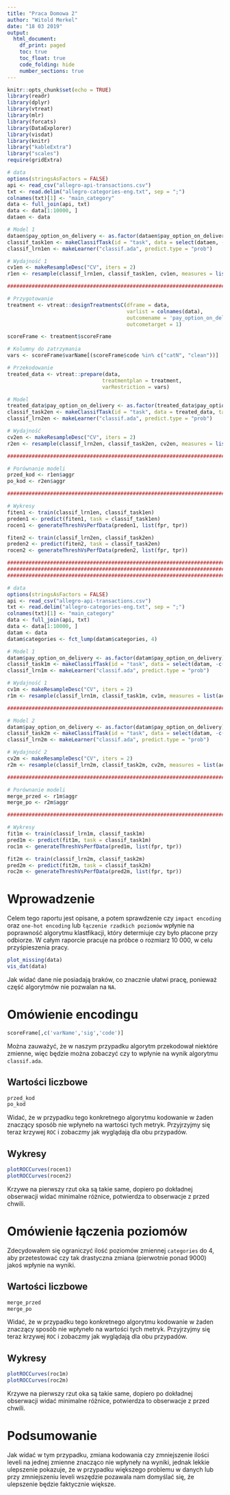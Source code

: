 ```yaml
---
title: "Praca Domowa 2"
author: "Witold Merkel"
date: "18 03 2019"
output:
  html_document:
    df_print: paged
    toc: true
    toc_float: true
    code_folding: hide
    number_sections: true
---
```


```r
knitr::opts_chunk$set(echo = TRUE)
library(readr)
library(dplyr)
library(vtreat)
library(mlr)
library(forcats)
library(DataExplorer)
library(visdat)
library(knitr)
library("kableExtra")
library("scales")
require(gridExtra)

# data
options(stringsAsFactors = FALSE)
api <- read_csv("allegro-api-transactions.csv")
txt <- read.delim("allegro-categories-eng.txt", sep = ";")
colnames(txt)[1] <- "main_category"
data <- full_join(api, txt)
data <- data[1:10000, ]
dataen <- data

# Model 1
dataen$pay_option_on_delivery <- as.factor(dataen$pay_option_on_delivery)
classif_task1en <- makeClassifTask(id = "task", data = select(dataen, -c(2, 4, 7, 13, 14, 15)), target = "pay_option_on_delivery")
classif_lrn1en <- makeLearner("classif.ada", predict.type = "prob")

# Wydajność 1
cv1en <- makeResampleDesc("CV", iters = 2)
r1en <- resample(classif_lrn1en, classif_task1en, cv1en, measures = list(acc, auc, tpr, ppv, f1)) 

#######################################################################################################################

# Przygotowanie
treatment <- vtreat::designTreatmentsC(dframe = data,
                                       varlist = colnames(data),
                                       outcomename = 'pay_option_on_delivery',
                                       outcometarget = 1)

scoreFrame <- treatment$scoreFrame

# Kolumny do zatrzymania
vars <- scoreFrame$varName[(scoreFrame$code %in% c("catN", "clean"))]

# Przekodowanie
treated_data <- vtreat::prepare(data,
                               treatmentplan = treatment,
                               varRestriction = vars)

# Model
treated_data$pay_option_on_delivery <- as.factor(treated_data$pay_option_on_delivery)
classif_task2en <- makeClassifTask(id = "task", data = treated_data, target = "pay_option_on_delivery")
classif_lrn2en <- makeLearner("classif.ada", predict.type = "prob")

# Wydajność
cv2en <- makeResampleDesc("CV", iters = 2)
r2en <- resample(classif_lrn2en, classif_task2en, cv2en, measures = list(acc, auc, tpr, ppv, f1)) 

##################################################################################################################

# Porównanie modeli
przed_kod <- r1en$aggr
po_kod <- r2en$aggr

##################################################################################################################

# Wykresy
fiten1 <- train(classif_lrn1en, classif_task1en)
preden1 <- predict(fiten1, task = classif_task1en)
rocen1 <- generateThreshVsPerfData(preden1, list(fpr, tpr))

fiten2 <- train(classif_lrn2en, classif_task2en)
preden2 <- predict(fiten2, task = classif_task2en)
rocen2 <- generateThreshVsPerfData(preden2, list(fpr, tpr))

##################################################################################################################
##################################################################################################################
##################################################################################################################

# data
options(stringsAsFactors = FALSE)
api <- read_csv("allegro-api-transactions.csv")
txt <- read.delim("allegro-categories-eng.txt", sep = ";")
colnames(txt)[1] <- "main_category"
data <- full_join(api, txt)
data <- data[1:10000, ]
datam <- data
datam$categories <- fct_lump(datam$categories, 4)

# Model 1
datam$pay_option_on_delivery <- as.factor(datam$pay_option_on_delivery)
classif_task1m <- makeClassifTask(id = "task", data = select(datam, -c(2, 4, 7, 13, 14, 15)), target = "pay_option_on_delivery")
classif_lrn1m <- makeLearner("classif.ada", predict.type = "prob")

# Wydajność 1
cv1m <- makeResampleDesc("CV", iters = 2)
r1m <- resample(classif_lrn1m, classif_task1m, cv1m, measures = list(acc, auc, tpr, ppv, f1)) 

#######################################################################################################################

# Model 2
datam$pay_option_on_delivery <- as.factor(datam$pay_option_on_delivery)
classif_task2m <- makeClassifTask(id = "task", data = select(datam, -c(2, 4, 7, 13, 14, 15)), target = "pay_option_on_delivery")
classif_lrn2m <- makeLearner("classif.ada", predict.type = "prob")

# Wydajność 2
cv2m <- makeResampleDesc("CV", iters = 2)
r2m <- resample(classif_lrn2m, classif_task2m, cv2m, measures = list(acc, auc, tpr, ppv, f1)) 

##################################################################################################################

# Porównanie modeli
merge_przed <- r1m$aggr
merge_po <- r2m$aggr

##################################################################################################################

# Wykresy
fit1m <- train(classif_lrn1m, classif_task1m)
pred1m <- predict(fit1m, task = classif_task1m)
roc1m <- generateThreshVsPerfData(pred1m, list(fpr, tpr))

fit2m <- train(classif_lrn2m, classif_task2m)
pred2m <- predict(fit2m, task = classif_task2m)
roc2m <- generateThreshVsPerfData(pred2m, list(fpr, tpr))
```

# Wprowadzenie

Celem tego raportu jest opisane, a potem sprawdzenie czy `impact encoding` oraz `one-hot encoding` lub `łączenie rzadkich poziomów` wpłynie na poprawność algorytmu klastfikacji, który determiuje czy było płacone przy odbiorze. W całym raporcie pracuje na próbce o rozmiarz 10 000, w celu przyśpieszenia pracy.

```r
plot_missing(data)
vis_dat(data)
```

Jak widać dane nie posiadają braków, co znacznie ułatwi pracę, ponieważ część algorytmów nie pozwalan na `NA`.

# Omówienie encodingu

```r
scoreFrame[,c('varName','sig','code')]
```

Można zauważyć, że w naszym przypadku algorytm przekodował niektóre zmienne, więc będzie można zobaczyć czy to wpłynie na wynik algorytmu `classif.ada`.

## Wartości liczbowe

```r
przed_kod
po_kod
```

Widać, że w przypadku tego konkretnego algorytmu kodowanie w żaden znaczący sposób nie wpłyneło na wartości tych metryk. Przyjrzyjmy się teraz krzywej `ROC` i zobaczmy jak wyglądają dla obu przypadów.

## Wykresy

```r
plotROCCurves(rocen1)
plotROCCurves(rocen2)
```

Krzywe na pierwszy rzut oka są takie same, dopiero po dokładnej obserwacji widać minimalne różnice, potwierdza to obserwacje z przed chwili.

# Omówienie łączenia poziomów

Zdecydowałem się ograniczyć ilość poziomów zmiennej `categories` do 4, aby przetestować czy tak drastyczna zmiana (pierwotnie ponad 9000) jakoś wpłynie na wyniki.

## Wartości liczbowe

```r
merge_przed
merge_po
```

Widać, że w przypadku tego konkretnego algorytmu kodowanie w żaden znaczący sposób nie wpłyneło na wartości tych metryk. Przyjrzyjmy się teraz krzywej `ROC` i zobaczmy jak wyglądają dla obu przypadów.

## Wykresy

```r
plotROCCurves(roc1m)
plotROCCurves(roc2m)
```

Krzywe na pierwszy rzut oka są takie same, dopiero po dokładnej obserwacji widać minimalne różnice, potwierdza to obserwacje z przed chwili.

# Podsumowanie

Jak widać w tym przypadku, zmiana kodowania czy zmniejszenie ilości leveli na jednej zmienne znacząco nie wpłyneły na wyniki, jednak lekkie ulepszenie pokazuje, że w przypadku większego problemu w danych lub przy zmniejszeniu leveli wszędzie pozawala nam domyślać się, że ulepszenie będzie faktycznie większe.
